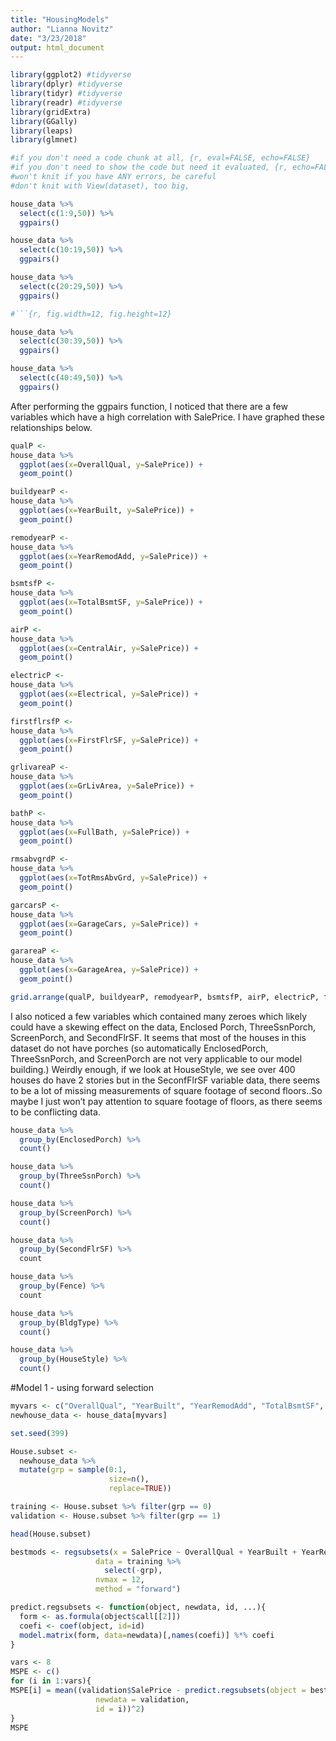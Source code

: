 ```yaml
---
title: "HousingModels"
author: "Lianna Novitz"
date: "3/23/2018"
output: html_document
---
```


```r
library(ggplot2) #tidyverse
library(dplyr) #tidyverse
library(tidyr) #tidyverse
library(readr) #tidyverse
library(gridExtra)
library(GGally) 
library(leaps) 
library(glmnet)

#if you don't need a code chunk at all, {r, eval=FALSE, echo=FALSE}
#if you don't need to show the code but need it evaluated, {r, echo=FALSE}
#won't knit if you have ANY errors, be careful
#don't knit with View(dataset), too big, 
```

```r
house_data %>% 
  select(c(1:9,50)) %>% 
  ggpairs()
```

```r
house_data %>% 
  select(c(10:19,50)) %>% 
  ggpairs()
```

```r
house_data %>% 
  select(c(20:29,50)) %>% 
  ggpairs()
```

```r
#```{r, fig.width=12, fig.height=12}
```

```r
house_data %>% 
  select(c(30:39,50)) %>% 
  ggpairs()
```

```r
house_data %>% 
  select(c(40:49,50)) %>% 
  ggpairs()
```

After performing the ggpairs function, I noticed that there are a few variables which have a high correlation with SalePrice. I have graphed these relationships below.
```r
qualP <-
house_data %>% 
  ggplot(aes(x=OverallQual, y=SalePrice)) +
  geom_point()

buildyearP <-
house_data %>% 
  ggplot(aes(x=YearBuilt, y=SalePrice)) +
  geom_point()

remodyearP <-
house_data %>% 
  ggplot(aes(x=YearRemodAdd, y=SalePrice)) +
  geom_point()

bsmtsfP <-
house_data %>% 
  ggplot(aes(x=TotalBsmtSF, y=SalePrice)) +
  geom_point()

airP <-
house_data %>% 
  ggplot(aes(x=CentralAir, y=SalePrice)) +
  geom_point()

electricP <-
house_data %>% 
  ggplot(aes(x=Electrical, y=SalePrice)) +
  geom_point()

firstflrsfP <-
house_data %>% 
  ggplot(aes(x=FirstFlrSF, y=SalePrice)) +
  geom_point()

grlivareaP <-
house_data %>% 
  ggplot(aes(x=GrLivArea, y=SalePrice)) +
  geom_point()

bathP <-
house_data %>% 
  ggplot(aes(x=FullBath, y=SalePrice)) +
  geom_point()

rmsabvgrdP <-
house_data %>% 
  ggplot(aes(x=TotRmsAbvGrd, y=SalePrice)) +
  geom_point()

garcarsP <-
house_data %>% 
  ggplot(aes(x=GarageCars, y=SalePrice)) +
  geom_point()

garareaP <-
house_data %>% 
  ggplot(aes(x=GarageArea, y=SalePrice)) +
  geom_point()

```


```r
grid.arrange(qualP, buildyearP, remodyearP, bsmtsfP, airP, electricP, firstflrsfP, grlivareaP, bathP, rmsabvgrdP, garcarsP, garareaP,  ncol = 4, newpage = TRUE)
```

I also noticed a few variables which contained many zeroes which likely could have a skewing effect on the data, Enclosed Porch, ThreeSsnPorch, ScreenPorch, and SecondFlrSF. It seems that most of the houses in this dataset do not have porches (so automatically EnclosedPorch, ThreeSsnPorch, and ScreenPorch are not very applicable to our model building.) Weirdly enough, if we look at HouseStyle, we see over 400 houses do have 2 stories but in the SeconfFlrSF variable data, there seems to be a lot of missing measurements of square footage of second floors..So maybe I just won't pay attention to square footage of floors, as there seems to be conflicting data. 

```r
house_data %>%
  group_by(EnclosedPorch) %>%
  count()

house_data %>%
  group_by(ThreeSsnPorch) %>%
  count()

house_data %>%
  group_by(ScreenPorch) %>%
  count()

house_data %>%
  group_by(SecondFlrSF) %>%
  count
```
```r
house_data %>%
  group_by(Fence) %>%
  count


```

```r
house_data %>%
  group_by(BldgType) %>%
  count()
```

```r
house_data %>%
  group_by(HouseStyle) %>%
  count()
```

#Model 1 - using forward selection
```r
myvars <- c("OverallQual", "YearBuilt", "YearRemodAdd", "TotalBsmtSF", "CentralAir", "Electrical", "FirstFlrSF", "GrLivArea", "FullBath", "TotRmsAbvGrd", "GarageCars", "GarageArea", "SalePrice")
newhouse_data <- house_data[myvars]
```

```r
set.seed(399)

House.subset <- 
  newhouse_data %>% 
  mutate(grp = sample(0:1, 
                      size=n(), 
                      replace=TRUE))

training <- House.subset %>% filter(grp == 0)
validation <- House.subset %>% filter(grp == 1)
```

```r
head(House.subset)
```

```r
bestmods <- regsubsets(x = SalePrice ~ OverallQual + YearBuilt + YearRemodAdd + TotalBsmtSF + CentralAir + factor(Electrical) + FirstFlrSF + GrLivArea + factor(FullBath) + factor(TotRmsAbvGrd) + factor(GarageCars) + GarageArea,             
                   data = training %>% 
                     select(-grp),     
                   nvmax = 12,          
                   method = "forward") 
```

```r
predict.regsubsets <- function(object, newdata, id, ...){
  form <- as.formula(object$call[[2]])
  coefi <- coef(object, id=id)
  model.matrix(form, data=newdata)[,names(coefi)] %*% coefi
}
```

```r
vars <- 8
MSPE <- c()
for (i in 1:vars){
MSPE[i] = mean((validation$SalePrice - predict.regsubsets(object = bestmods, 
                   newdata = validation,
                   id = i))^2) 
}
MSPE
  
```